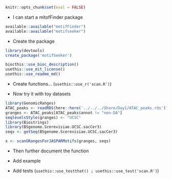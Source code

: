 ```r
knitr::opts_chunk$set(eval = FALSE)
```

- I can start a mitofFinder package

```r
available::available("motifFinder")
available::available("motifseeker")
```

- Create the package

```r
library(devtools)
create_package('motifSeeker')
```

```r
biocthis::use_bioc_description()
usethis::use_mit_license()
usethis::use_readme_md()
```

- Create functions... (`usethis::use_r('scan.R')`)

- Now try it with toy datasets

```r
library(GenomicRanges)
ATAC_peaks <- readRDS(here::here('../../../Share/Day1/ATAC_peaks.rds'))
granges <- ATAC_peaks[ATAC_peaks$annot != "non-DA"]
seqlevelsStyle(granges) <- "UCSC"
library(Biostrings)
library(BSgenome.Scerevisiae.UCSC.sacCer3)
seqs <- getSeq(BSgenome.Scerevisiae.UCSC.sacCer3)

x <- scanGRangesForJASPARMotifs(granges, seqs)
```

- Then further document the function 

- Add example

- Add tests (`usethis::use_testthat() ; usethis::use_test('scan.R')`)

